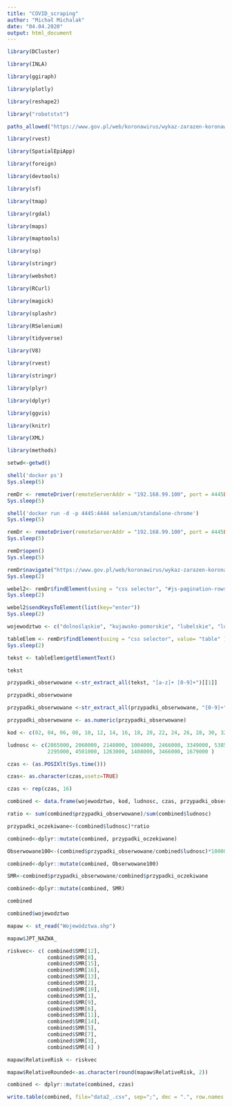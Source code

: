---
title: "COVID_scraping"
author: "Michał Michalak"
date: "04.04.2020"
output: html_document
---

```{r}
library(DCluster)
```

```{r}
library(INLA)
```

```{r}
library(ggiraph)
```

```{r}
library(plotly)
```

```{r}
library(reshape2)
```

```{r}
library("robotstxt")
```

```{r}
paths_allowed("https://www.gov.pl/web/koronawirus/wykaz-zarazen-koronawirusem-sars-cov-2")
```

```{r}
library(rvest)
```

```{r}
library(SpatialEpiApp)
```

```{r}
library(foreign)
```

```{r}
library(devtools)
```

```{r}
library(sf)
```

```{r}
library(tmap)
```

```{r}
library(rgdal)
```

```{r}
library(maps)
```

```{r}
library(maptools)
```

```{r}
library(sp)
```

```{r}
library(stringr)
```

```{r}
library(webshot)
```

```{r}
library(RCurl)
```

```{r}
library(magick)
```

```{r}
library(splashr)
```

```{r}
library(RSelenium)
```

```{r}
library(tidyverse)
```

```{r}
library(V8)
```

```{r}
library(rvest)
```

```{r}
library(stringr)
```

```{r}
library(plyr)
```

```{r}
library(dplyr)
```

```{r}
library(ggvis)
```

```{r}
library(knitr)
```

```{r}
library(XML)
```

```{r}
library(methods)
```

```{r}
setwd<-getwd()
```

```{r}
shell('docker ps')
Sys.sleep(5)
```

```{r}
remDr <- remoteDriver(remoteServerAddr = "192.168.99.100", port = 4445L, browserName = "chrome")
Sys.sleep(5)
```

```{r}
shell('docker run -d -p 4445:4444 selenium/standalone-chrome')
Sys.sleep(5)
```

```{r}
remDr <- remoteDriver(remoteServerAddr = "192.168.99.100", port = 4445L, browserName = "chrome")
Sys.sleep(5)
```

```{r}
remDr$open()
Sys.sleep(5)
```

```{r}
remDr$navigate("https://www.gov.pl/web/koronawirus/wykaz-zarazen-koronawirusem-sars-cov-2")
Sys.sleep(2)
```

```{r}
webel2<- remDr$findElement(using = "css selector", "#js-pagination-rows > a:nth-child(3)")
Sys.sleep(2)
```

```{r}
webel2$sendKeysToElement(list(key="enter"))
Sys.sleep(2)
```

```{r}
wojewodztwo <- c("dolnośląskie", "kujawsko-pomorskie", "lubelskie", "lubuskie", "łódzkie", "małopolskie", "mazowieckie", "opolskie", "podkarpackie", "podlaskie", "pomorskie", "śląskie", "świętokrzyskie", "warmińsko-mazurskie", "wielkopolskie", "zachodniopomorskie")
```

```{r}
tableElem <- remDr$findElement(using = "css selector", value= "table" )
Sys.sleep(2)
```

```{r}
tekst <- tableElem$getElementText()
```

```{r}
tekst
```

```{r}
przypadki_obserwowane <-str_extract_all(tekst, "[a-z]+ [0-9]+")[[1]]
```

```{r}
przypadki_obserwowane
```

```{r}
przypadki_obserwowane <-str_extract_all(przypadki_obserwowane, "[0-9]+")[]
```

```{r}
przypadki_obserwowane <- as.numeric(przypadki_obserwowane)
```

<area id><date><population><cases>
```{r}
kod <- c(02, 04, 06, 08, 10, 12, 14, 16, 18, 20, 22, 24, 26, 28, 30, 32)
```

```{r}
ludnosc <- c(2865000, 2060000, 2148000, 1004000, 2466000, 3349000, 5385000, 948808, 2129000, 1193000, 
             2295000, 4501000, 1263000, 1408000, 3466000, 1679000 )
```

```{r}
czas <- (as.POSIXlt(Sys.time()))
```

```{r}
czas<- as.character(czas,usetz=TRUE)
```

```{r}
czas <- rep(czas, 16)
```

```{r}
combined <- data.frame(wojewodztwo, kod, ludnosc, czas, przypadki_obserwowane)
``` 

```{r}
ratio <- sum(combined$przypadki_obserwowane)/sum(combined$ludnosc)
```

```{r}
przypadki_oczekiwane<-(combined$ludnosc)*ratio
```

```{r}
combined<-dplyr::mutate(combined, przypadki_oczekiwane)
```

```{r}
Obserwowane100<-(combined$przypadki_obserwowane/combined$ludnosc)*100000
```

```{r}
combined<-dplyr::mutate(combined, Obserwowane100)
```

```{r}
SMR<-combined$przypadki_obserwowane/combined$przypadki_oczekiwane
```

```{r}
combined<-dplyr::mutate(combined, SMR)
```

```{r}
combined
```

```{r}
combined$wojewodztwo
```

```{r}
mapaw <- st_read("Województwa.shp")
```

```{r}
mapaw$JPT_NAZWA_
```

```{r}
riskvec<- c( combined$SMR[12],
             combined$SMR[8], 
             combined$SMR[15], 
             combined$SMR[16], 
             combined$SMR[13], 
             combined$SMR[2], 
             combined$SMR[10], 
             combined$SMR[1], 
             combined$SMR[9], 
             combined$SMR[6], 
             combined$SMR[11], 
             combined$SMR[14], 
             combined$SMR[5], 
             combined$SMR[7], 
             combined$SMR[3], 
             combined$SMR[4] )
```

```{r}
mapaw$RelativeRisk <- riskvec
```

```{r}
mapaw$RelativeRounded<-as.character(round(mapaw$RelativeRisk, 2))
```

```{r}
combined <- dplyr::mutate(combined, czas)
```

```{r}
write.table(combined, file="data2_.csv", sep=";", dec = ".", row.names = FALSE)
```

